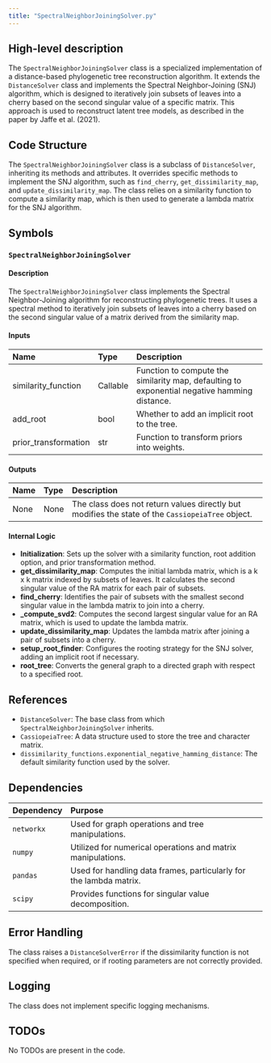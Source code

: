 ```yaml
---
title: "SpectralNeighborJoiningSolver.py"
---
```


## High-level description

The `SpectralNeighborJoiningSolver` class is a specialized implementation of a distance-based phylogenetic tree reconstruction algorithm. It extends the `DistanceSolver` class and implements the Spectral Neighbor-Joining (SNJ) algorithm, which is designed to iteratively join subsets of leaves into a cherry based on the second singular value of a specific matrix. This approach is used to reconstruct latent tree models, as described in the paper by Jaffe et al. (2021).

## Code Structure

The `SpectralNeighborJoiningSolver` class is a subclass of `DistanceSolver`, inheriting its methods and attributes. It overrides specific methods to implement the SNJ algorithm, such as `find_cherry`, `get_dissimilarity_map`, and `update_dissimilarity_map`. The class relies on a similarity function to compute a similarity map, which is then used to generate a lambda matrix for the SNJ algorithm.

## Symbols

### `SpectralNeighborJoiningSolver`
#### Description
The `SpectralNeighborJoiningSolver` class implements the Spectral Neighbor-Joining algorithm for reconstructing phylogenetic trees. It uses a spectral method to iteratively join subsets of leaves into a cherry based on the second singular value of a matrix derived from the similarity map.

#### Inputs
| Name | Type | Description |
|:-----|:-----|:------------|
| similarity_function | Callable | Function to compute the similarity map, defaulting to exponential negative hamming distance. |
| add_root | bool | Whether to add an implicit root to the tree. |
| prior_transformation | str | Function to transform priors into weights. |

#### Outputs
| Name | Type | Description |
|:-----|:-----|:------------|
| None | None | The class does not return values directly but modifies the state of the `CassiopeiaTree` object. |

#### Internal Logic
- **Initialization**: Sets up the solver with a similarity function, root addition option, and prior transformation method.
- **get_dissimilarity_map**: Computes the initial lambda matrix, which is a k x k matrix indexed by subsets of leaves. It calculates the second singular value of the RA matrix for each pair of subsets.
- **find_cherry**: Identifies the pair of subsets with the smallest second singular value in the lambda matrix to join into a cherry.
- **_compute_svd2**: Computes the second largest singular value for an RA matrix, which is used to update the lambda matrix.
- **update_dissimilarity_map**: Updates the lambda matrix after joining a pair of subsets into a cherry.
- **setup_root_finder**: Configures the rooting strategy for the SNJ solver, adding an implicit root if necessary.
- **root_tree**: Converts the general graph to a directed graph with respect to a specified root.

## References

- `DistanceSolver`: The base class from which `SpectralNeighborJoiningSolver` inherits.
- `CassiopeiaTree`: A data structure used to store the tree and character matrix.
- `dissimilarity_functions.exponential_negative_hamming_distance`: The default similarity function used by the solver.

## Dependencies

| Dependency | Purpose |
|:-----------|:--------|
| `networkx` | Used for graph operations and tree manipulations. |
| `numpy` | Utilized for numerical operations and matrix manipulations. |
| `pandas` | Used for handling data frames, particularly for the lambda matrix. |
| `scipy` | Provides functions for singular value decomposition. |

## Error Handling

The class raises a `DistanceSolverError` if the dissimilarity function is not specified when required, or if rooting parameters are not correctly provided.

## Logging

The class does not implement specific logging mechanisms.

## TODOs

No TODOs are present in the code.